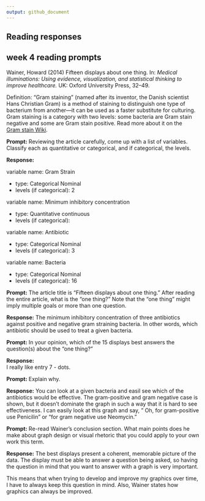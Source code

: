 ```yaml
---
output: github_document
---
```


## Reading responses 

## week 4 reading prompts  

Wainer, Howard (2014) Fifteen displays about one thing. In: *Medical
illuminations: Using evidence, visualization, and statistical thinking to
improve healthcare.* UK: Oxford University Press, 32--49.

Definition: "Gram staining" (named after its inventor, the Danish scientist 
Hans Christian Gram) is a method of staining to distinguish one type of 
bacterium from another---it can be used as a faster substitute for culturing. 
Gram staining is a category with two levels: some bacteria are Gram stain 
negative and some are Gram stain positive. Read more about it on the  
[Gram stain Wiki](https://en.wikipedia.org/wiki/Gram_stain).  



**Prompt:** Reviewing the article carefully, come up with a list of variables. 
Classify each as quantitative or categorical, and if categorical, the levels. 

**Response:** 

variable name: Gram Strain

- type: Categorical Nominal
- levels (if categorical): 2   

variable name:  Minimum inhibitory concentration

- type: Quantitative continuous
- levels (if categorical):    

variable name: Antibiotic

- type: Categorical Nominal
- levels (if categorical): 3


variable name: Bacteria

- type: Categorical Nominal
- levels (if categorical): 16


 
**Prompt:** The article title is "Fifteen displays about one thing." After 
reading the entire article, what is the "one thing?" Note that the "one thing" 
might imply multiple goals or more than one question. 

**Response:** 
The minimum inhibitory concentration of three antibiotics against positive and negative gram straining bacteria. In other words, which antibiotic should be used to treat a given bacteria.



**Prompt:** In your opinion, which of the 15 displays best answers the 
question(s) about the "one thing?"

**Response:**  
I really like entry 7 - dots. 



**Prompt:** Explain why.  

**Response:** 
You can look at a given bacteria and easil see which of the antibiotics would be effective. The gram-positive and gram negative case is shown, but it doesn't dominate the graph in such a way that it is hard to see effectiveness. I can easily look at this graph and say, " Oh, for gram-positive use Penicilin" or "for gram negative use Neomycin."




**Prompt:** Re-read Wainer's conclusion section. What main points does he make 
about graph design or visual rhetoric that you could apply to your own work 
this term. 

**Response:** 
The best displays present a coherent, memorable picture of the data. The display must be able to answer a question being asked, so having the question in mind that you want to answer with a graph is very important. 

This means that when trying to develop and improve my graphics over time, I have to always keep this question in mind. Also, Wainer states how graphics can always be improved.


